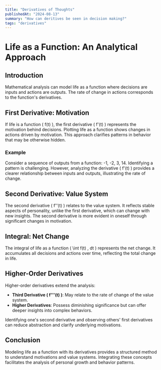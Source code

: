 ```yaml
---
title: "Derivatives of Thoughts"
publishedAt: "2024-08-13"
summary: "How can deritives be seen in decision making?"
tags: "derivatives"
---
```


# Life as a Function: An Analytical Approach

## Introduction

Mathematical analysis can model life as a function where decisions are inputs and actions are outputs. The rate of change in actions corresponds to the function's derivatives.

## First Derivative: Motivation

If life is a function \( f(t) \), the first derivative \( f'(t) \) represents the motivation behind decisions. Plotting life as a function shows changes in actions driven by motivation. This approach clarifies patterns in behavior that may be otherwise hidden.

### Example

Consider a sequence of outputs from a function: -1, -2, 3, 14. Identifying a pattern is challenging. However, analyzing the derivative \( f'(t) \) provides a clearer relationship between inputs and outputs, illustrating the rate of change.

## Second Derivative: Value System

The second derivative \( f''(t) \) relates to the value system. It reflects stable aspects of personality, unlike the first derivative, which can change with new insights. The second derivative is more evident in oneself through significant changes in motivation.

## Integral: Net Change

The integral of life as a function \( \int f(t) \, dt \) represents the net change. It accumulates all decisions and actions over time, reflecting the total change in life.

## Higher-Order Derivatives

Higher-order derivatives extend the analysis:
- **Third Derivative \( f'''(t) \)**: May relate to the rate of change of the value system.
- **Higher Derivatives**: Possess diminishing significance but can offer deeper insights into complex behaviors.

Identifying one's second derivative and observing others' first derivatives can reduce abstraction and clarify underlying motivations.

## Conclusion

Modeling life as a function with its derivatives provides a structured method to understand motivations and value systems. Integrating these concepts facilitates the analysis of personal growth and behavior patterns.